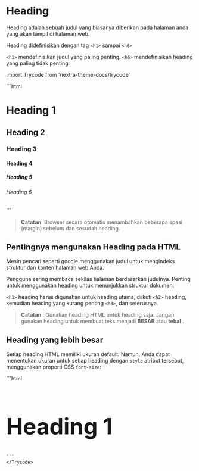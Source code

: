 # Heading
Heading adalah sebuah judul yang biasanya diberikan pada halaman anda yang akan tampil di halaman web.

Heading didefinisikan dengan tag ```<h1>``` sampai ```<h6>```

```<h1>``` mendefinisikan judul yang paling penting. ```<h6>``` mendefinisikan heading yang paling tidak penting.

import Trycode from 'nextra-theme-docs/trycode'

<div >
<Trycode code_source="https://www.w3schools.com/html/tryit.asp?filename=tryhtml_headings">
    ```html
<h1>Heading 1</h1>
<h2>Heading 2</h2>
<h3>Heading 3</h3>
<h4>Heading 4</h4>
<h5>Heading 5</h5>
<h6>Heading 6</h6>
    ```
    </Trycode>
</div>

>**Catatan**: Browser secara otomatis menambahkan beberapa spasi (margin) sebelum dan sesudah heading.


## Pentingnya mengunakan Heading pada HTML
Mesin pencari seperti google menggunakan judul untuk mengindeks struktur dan konten halaman web Anda.

Pengguna sering membaca sekilas halaman berdasarkan judulnya. Penting untuk menggunakan heading untuk menunjukkan struktur dokumen.

```<h1>``` heading harus digunakan untuk heading utama, diikuti ```<h2>``` heading, kemudian heading yang kurang penting ```<h3>```, dan seterusnya.
>**Catatan** : Gunakan heading HTML untuk heading saja. Jangan gunakan heading untuk membuat teks menjadi **BESAR** atau **tebal** .

## Heading yang lebih besar
Setiap heading HTML memiliki ukuran default. Namun, Anda dapat menentukan ukuran untuk setiap heading dengan ```style``` atribut tersebut, menggunakan properti CSS ```font-size```:

<div >
<Trycode code_source="https://www.w3schools.com/html/tryit.asp?filename=tryhtml_headings_size">
    ```html
<h1 style="font-size:60px;">Heading 1</h1>

    ```
    </Trycode>
</div>
